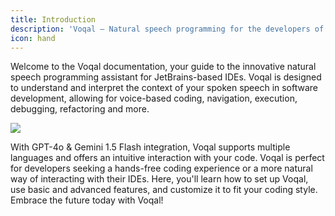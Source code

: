 ```yaml
---
title: Introduction
description: 'Voqal — Natural speech programming for the developers of tomorrow'
icon: hand
---
```


Welcome to the Voqal documentation, your guide to the innovative natural speech programming assistant for JetBrains-based IDEs.
Voqal is designed to understand and interpret the context of your spoken speech in software development, allowing for
voice-based coding, navigation, execution, debugging, refactoring and more.

<img src="/images/fully_configurable.svg" />

With GPT-4o & Gemini 1.5 Flash integration, Voqal supports multiple languages and offers an intuitive interaction with your code.
Voqal is perfect for developers seeking a hands-free coding experience or a more natural way of interacting with their IDEs.
Here, you'll learn how to set up Voqal, use basic and advanced features, and customize it to fit your coding style.
Embrace the future today with Voqal!
